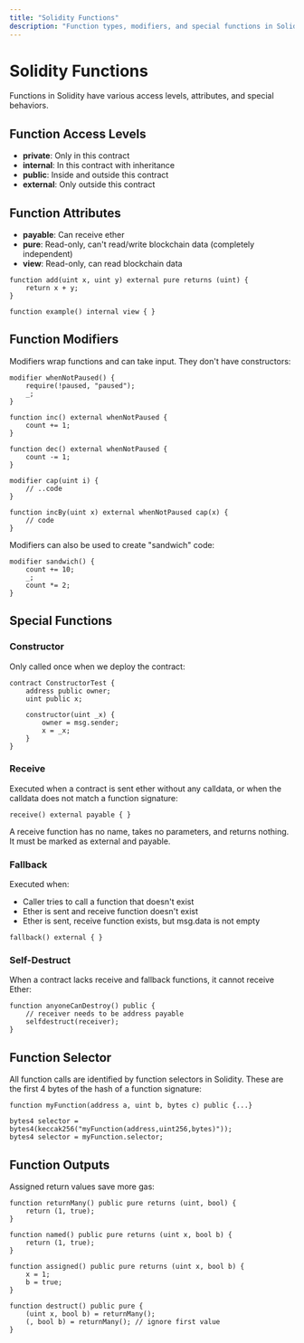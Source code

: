 ```yaml
---
title: "Solidity Functions"
description: "Function types, modifiers, and special functions in Solidity"
---
```


# Solidity Functions

Functions in Solidity have various access levels, attributes, and special behaviors.

## Function Access Levels

- **private**: Only in this contract
- **internal**: In this contract with inheritance
- **public**: Inside and outside this contract
- **external**: Only outside this contract

## Function Attributes

- **payable**: Can receive ether
- **pure**: Read-only, can't read/write blockchain data (completely independent)
- **view**: Read-only, can read blockchain data

```solidity
function add(uint x, uint y) external pure returns (uint) {
    return x + y;
}

function example() internal view { }
```

## Function Modifiers

Modifiers wrap functions and can take input. They don't have constructors:

```solidity
modifier whenNotPaused() {
    require(!paused, "paused");
    _;
}

function inc() external whenNotPaused {
    count += 1;
}

function dec() external whenNotPaused {
    count -= 1;
}

modifier cap(uint i) { 
    // ..code
}

function incBy(uint x) external whenNotPaused cap(x) {
    // code
}
```

Modifiers can also be used to create "sandwich" code:

```solidity
modifier sandwich() {
    count += 10;
    _;
    count *= 2;
}
```

## Special Functions

### Constructor

Only called once when we deploy the contract:

```solidity
contract ConstructorTest {
    address public owner;
    uint public x;
    
    constructor(uint _x) {
        owner = msg.sender;
        x = _x;
    }
}
```

### Receive

Executed when a contract is sent ether without any calldata, or when the calldata does not match a function signature:

```solidity
receive() external payable { }
```

A receive function has no name, takes no parameters, and returns nothing. It must be marked as external and payable.

### Fallback

Executed when:
- Caller tries to call a function that doesn't exist
- Ether is sent and receive function doesn't exist
- Ether is sent, receive function exists, but msg.data is not empty

```solidity
fallback() external { }
```

### Self-Destruct

When a contract lacks receive and fallback functions, it cannot receive Ether:

```solidity
function anyoneCanDestroy() public {
    // receiver needs to be address payable
    selfdestruct(receiver);
}
```

## Function Selector

All function calls are identified by function selectors in Solidity. These are the first 4 bytes of the hash of a function signature:

```solidity
function myFunction(address a, uint b, bytes c) public {...}

bytes4 selector = bytes4(keccak256("myFunction(address,uint256,bytes)"));
bytes4 selector = myFunction.selector;
```

## Function Outputs

Assigned return values save more gas:

```solidity
function returnMany() public pure returns (uint, bool) {
    return (1, true);
}

function named() public pure returns (uint x, bool b) {
    return (1, true);
}

function assigned() public pure returns (uint x, bool b) {
    x = 1;
    b = true;
}

function destruct() public pure {
    (uint x, bool b) = returnMany();
    (, bool b) = returnMany(); // ignore first value
}
```